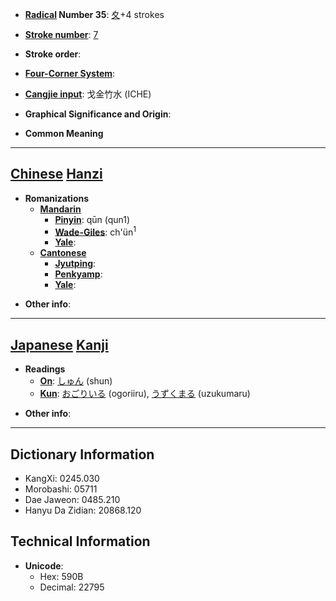 * '''[[Wiktionary:Chinese radical index| Radical]] Number 35''': [[Wiktionary:Chinese radical index 夊|夊]]+4 strokes

* '''[[Wiktionary:Chinese total strokes index|Stroke number]]''': [[Wiktionary:Chinese total strokes index 7|7]]

* '''Stroke order''': 

* '''[[Wiktionary:Chinese four corner index|Four-Corner System]]''': 

* '''[[Wiktionary:Chinese Cangjie index|Cangjie input]]''': 戈金竹水 (ICHE)

* '''Graphical Significance and Origin''': 

* '''Common Meaning'''

----

== [[Chinese]] [[Hanzi]] ==

* '''Romanizations'''
** '''[[Mandarin]]'''
*** '''[[Pinyin]]''': qūn (qun1)
*** '''[[Wade-Giles]]''': ch'ün<sup>1</sup>
*** '''[[Yale]]''': 
** '''[[Cantonese]]'''
*** '''[[Jyutping]]''':
*** '''[[Penkyamp]]''': 
*** '''[[Yale]]''': 

* '''Other info''': 

----

== [[Japanese]] [[Kanji]] ==

* '''Readings'''
** '''[[On]]''': [[しゅん]] (shun)
** '''[[Kun]]''': [[おごりいる]] (ogoriiru), [[うずくまる]] (uzukumaru)

* '''Other info''':  

----

== Dictionary Information ==

* KangXi: 0245.030
* Morobashi: 05711
* Dae Jaweon: 0485.210
* Hanyu Da Zidian: 20868.120

== Technical Information ==

* '''Unicode''':
** Hex: 590B
** Decimal: 22795